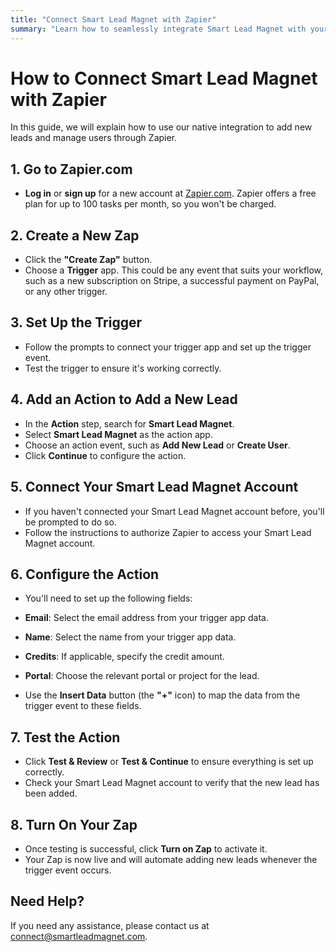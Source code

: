 ```yaml
---
title: "Connect Smart Lead Magnet with Zapier"
summary: "Learn how to seamlessly integrate Smart Lead Magnet with your Zapier account."
---
```


# How to Connect Smart Lead Magnet with Zapier

In this guide, we will explain how to use our native integration to add new leads and manage users through Zapier.

## 1. Go to Zapier.com

- **Log in** or **sign up** for a new account at [Zapier.com](https://zapier.com).
Zapier offers a free plan for up to 100 tasks per month, so you won't be charged.

## 2. Create a New Zap

- Click the **"Create Zap"** button.
- Choose a **Trigger** app. This could be any event that suits your workflow, such as a new subscription on Stripe, a successful payment on PayPal, or any other trigger.

## 3. Set Up the Trigger

- Follow the prompts to connect your trigger app and set up the trigger event.
- Test the trigger to ensure it's working correctly.

## 4. Add an Action to Add a New Lead

- In the **Action** step, search for **Smart Lead Magnet**.
- Select **Smart Lead Magnet** as the action app.
- Choose an action event, such as **Add New Lead** or **Create User**.
- Click **Continue** to configure the action.

## 5. Connect Your Smart Lead Magnet Account

- If you haven't connected your Smart Lead Magnet account before, you'll be prompted to do so.
- Follow the instructions to authorize Zapier to access your Smart Lead Magnet account.

## 6. Configure the Action

- You'll need to set up the following fields:

- **Email**: Select the email address from your trigger app data.
- **Name**: Select the name from your trigger app data.
- **Credits**: If applicable, specify the credit amount.
- **Portal**: Choose the relevant portal or project for the lead.

- Use the **Insert Data** button (the **"+"** icon) to map the data from the trigger event to these fields.

## 7. Test the Action

- Click **Test & Review** or **Test & Continue** to ensure everything is set up correctly.
- Check your Smart Lead Magnet account to verify that the new lead has been added.

## 8. Turn On Your Zap

- Once testing is successful, click **Turn on Zap** to activate it.
- Your Zap is now live and will automate adding new leads whenever the trigger event occurs.

## Need Help?

If you need any assistance, please contact us at [connect@smartleadmagnet.com](mailto:connect@smartleadmagnet.com).

